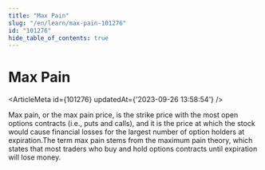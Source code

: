 ```yaml
---
title: "Max Pain"
slug: "/en/learn/max-pain-101276"
id: "101276"
hide_table_of_contents: true
---
```



# Max Pain

<ArticleMeta id={101276} updatedAt={'2023-09-26 13:58:54'} />
<div className='border-solid border-b border-t-0 my-4 border-[var(--ifm-color-gray-300)]' />

Max pain, or the max pain price, is the strike price with the most open options contracts (i.e., puts and calls), and it is the price at which the stock would cause financial losses for the largest number of option holders at expiration.The term max pain stems from the maximum pain theory, which states that most traders who buy and hold options contracts until expiration will lose money.
